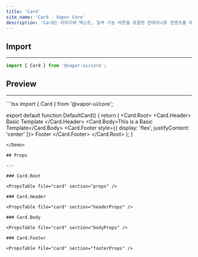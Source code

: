 ```yaml
---
title: 'Card'
site_name: 'Card - Vapor Core'
description: 'Card는 이미지와 텍스트, 일부 기능 버튼을 포함한 컨테이너로 콘텐츠를 제공합니다.'
---
```


## Import

---

```js
import { Card } from '@vapor-ui/core';
```

## Preview

---

<Demo name="default-card">
```tsx
import { Card } from '@vapor-ui/core';

export default function DefaultCard() {
    return (
        <Card.Root>
            <Card.Header>
                Basic Template
            </Card.Header>
            <Card.Body>This is a Basic Template</Card.Body>
            <Card.Footer style={{ display: 'flex', justifyContent: 'center' }}>
                Footer
            </Card.Footer>
        </Card.Root>
    );
}
```
</Demo>

## Props

---

### Card.Root

<PropsTable file="card" section="props" />

### Card.Header

<PropsTable file="card" section="headerProps" />

### Card.Body

<PropsTable file="card" section="bodyProps" />

### Card.Footer

<PropsTable file="card" section="footerProps" />
